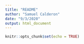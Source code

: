 ```yaml
---
title: "README"
author: "Samuel Calderon"
date: "9/3/2020"
output: html_document
---
```


```r
knitr::opts_chunk$set(echo = TRUE)
```

